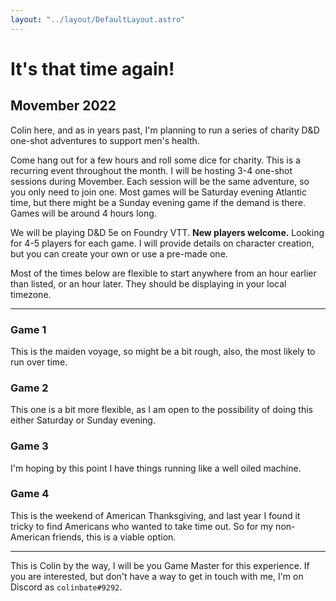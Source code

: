 ```yaml
---
layout: "../layout/DefaultLayout.astro"
---
```


# It's that time again!

## Movember 2022

Colin here, and as in years past, I'm planning to run a series of charity D&D one-shot adventures to support men's health.

Come hang out for a few hours and roll some dice for charity. This is a recurring event throughout the month. I will be hosting 3-4 one-shot sessions during Movember. Each session will be the same adventure, so you only need to join one. Most games will be Saturday evening Atlantic time, but there might be a Sunday evening game if the demand is there. Games will be around 4 hours long.

We will be playing D&D 5e on Foundry VTT. **New players welcome.** Looking for 4-5 players for each game. I will provide details on character creation, but you can create your own or use a pre-made one.

Most of the times below are flexible to start anywhere from an hour earlier than listed, or an hour later. They should be displaying in your local timezone.

---

### Game 1

<LocalDate date="2022-11-05T23:00:00Z" />

This is the maiden voyage, so might be a bit rough, also, the most likely to run over time.

### Game 2

<LocalDate date="2022-11-13T00:00:00Z" />
<LocalDate date="2022-11-14T00:00:00Z" />

This one is a bit more flexible, as I am open to the possibility of doing this either Saturday or Sunday evening.

### Game 3

<LocalDate date="2022-11-20T00:00:00Z" />

I'm hoping by this point I have things running like a well oiled machine.

### Game 4

<LocalDate date="2022-11-27T00:00:00Z" />

This is the weekend of American Thanksgiving, and last year I found it tricky to find Americans who wanted to take time out. So for my non-American friends, this is a viable option.

[0]: https://ca.movember.com/events/view/id/0Qxp

---

This is Colin by the way, I will be you Game Master for this experience. If you are interested, but don't have a way to get in touch with me, I'm on Discord as `colinbate#9292`.